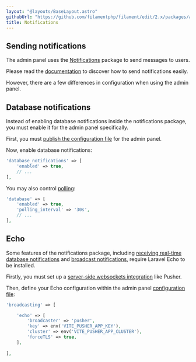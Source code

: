 ```yaml
---
layout: "@layouts/BaseLayout.astro"
githubUrl: "https://github.com/filamentphp/filament/edit/2.x/packages/admin/docs/07-notifications.md"
title: Notifications
---
```


## Sending notifications

The admin panel uses the [Notifications](../notifications/sending-notifications) package to send messages to users.

Please read the [documentation](../notifications/sending-notifications) to discover how to send notifications easily.

However, there are a few differences in configuration when using the admin panel.

## Database notifications

Instead of enabling database notifications inside the notifications package, you must enable it for the admin panel specifically.

First, you must [publish the configuration file](installation#publishing-configuration) for the admin panel.

Now, enable database notifications:

```php
'database_notifications' => [
    'enabled' => true,
    // ...
],
```

You may also control [polling](../notifications/database-notifications#polling):

```php
'database' => [
    'enabled' => true,
    'polling_interval' => '30s',
    // ...
],
```

## Echo

Some features of the notifications package, including [receiving real-time database notifications](../notifications/database-notifications#echo) and [broadcast notifications](../notifications/broadcast-notifications), require Laravel Echo to be installed.

Firstly, you must set up a [server-side websockets integration](https://laravel.com/docs/broadcasting#server-side-installation) like Pusher.

Then, define your Echo configuration within the admin panel [configuration file](installation#publishing-configuration):

```php
'broadcasting' => [

    'echo' => [
        'broadcaster' => 'pusher',
        'key' => env('VITE_PUSHER_APP_KEY'),
        'cluster' => env('VITE_PUSHER_APP_CLUSTER'),
        'forceTLS' => true,
    ],
    
],
```
